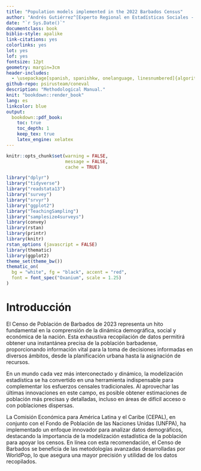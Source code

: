 ```yaml
---
title: "Population models implemented in the 2022 Barbados Census"
author: "Andrés Gutiérrez^[Experto Regional en Estadísticas Sociales - Comisión Económica para América Latina y el Caribe (CEPAL) -  andres.gutierrez@cepal.org], Stalyn Guerrero^[Consultor - Comisión Económica para América Latina y el Caribe (CEPAL), guerrerostalyn@gmail.com]"
date: "`r Sys.Date()`"
documentclass: book
biblio-style: apalike
link-citations: yes
colorlinks: yes
lot: yes
lof: yes
fontsize: 12pt
geometry: margin=3cm
header-includes:
  - \usepackage[spanish, spanishkw, onelanguage, linesnumbered]{algorithm2e}
github-repo: psirusteam/coneval
description: "Methodological Manual."
knit: "bookdown::render_book"
lang: es
linkcolor: blue
output: 
  bookdown::pdf_book:
    toc: true
    toc_depth: 1
    keep_tex: true
    latex_engine: xelatex
---
```



```r
knitr::opts_chunk$set(warning = FALSE, 
                      message = FALSE,
                      cache = TRUE)

library("dplyr")
library("tidyverse")
library("readstata13") 
library("survey")
library("srvyr")
library("ggplot2")
library("TeachingSampling")
library("samplesize4surveys")
library(convey)
library(rstan)
library(printr)
library(knitr)
rstan_options (javascript = FALSE)
library(thematic)
library(ggplot2) 
theme_set(theme_bw())
thematic_on(
  bg = "white", fg = "black", accent = "red",
  font = font_spec("Oxanium", scale = 1.25)
)
```

# Introducción {-}
El Censo de Población de Barbados de 2023 representa un hito fundamental en la comprensión de la dinámica demográfica, social y económica de la nación. Esta exhaustiva recopilación de datos permitirá obtener una instantánea precisa de la población barbadense, proporcionando información vital para la toma de decisiones informadas en diversos ámbitos, desde la planificación urbana hasta la asignación de recursos.

En un mundo cada vez más interconectado y dinámico, la modelización estadística se ha convertido en una herramienta indispensable para complementar los esfuerzos censales tradicionales. Al aprovechar las últimas innovaciones en este campo, es posible obtener estimaciones de población más precisas y detalladas, incluso en áreas de difícil acceso o con poblaciones dispersas.

La Comisión Económica para América Latina y el Caribe (CEPAL), en conjunto con el Fondo de Población de las Naciones Unidas (UNFPA), ha implementado un enfoque innovador para analizar datos demográficos, destacando la importancia de la modelización estadística de la población para apoyar los censos. En línea con esta recomendación, el Censo de Barbados se beneficia de las metodologías avanzadas desarrolladas por WorldPop, lo que asegura una mayor precisión y utilidad de los datos recopilados.

